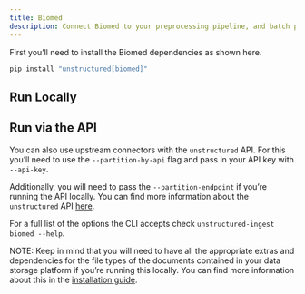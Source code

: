 ```yaml
---
title: Biomed 
description: Connect Biomed to your preprocessing pipeline, and batch process all your documents using `unstructured-ingest` to store structured outputs locally on your filesystem.
---
```


First you’ll need to install the Biomed dependencies as shown here.

```bash
pip install "unstructured[biomed]"

```


## Run Locally


<CodeGroup>

  <BiomedSh />

  <BiomedPy />

</CodeGroup>


## Run via the API

You can also use upstream connectors with the `unstructured` API. For this you’ll need to use the `--partition-by-api` flag and pass in your API key with `--api-key`.


<CodeGroup>

  <BiomedAPISh />

  <BiomedAPIPy />

</CodeGroup>

Additionally, you will need to pass the `--partition-endpoint` if you’re running the API locally. You can find more information about the `unstructured` API [here](https://github.com/Unstructured-IO/unstructured-api).

For a full list of the options the CLI accepts check `unstructured-ingest biomed --help`.

NOTE: Keep in mind that you will need to have all the appropriate extras and dependencies for the file types of the documents contained in your data storage platform if you’re running this locally. You can find more information about this in the [installation guide](/installation/overview).